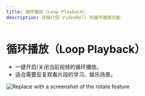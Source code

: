 ```yaml
---
title: 循环播放（Loop Playback）
description: 详细介绍 VideoRoll 的循环播放功能
---
```


# 循环播放（Loop Playback）

- 一键开启/关闭当前视频的循环播放。
- 适合需要反复观看片段的学习、娱乐场景。

![Replace with a screenshot of the rotate feature](../../assets/image/video.png)